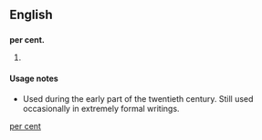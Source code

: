 ==English==

==={{abbreviation-old|en}}===
'''per cent.'''

# {{context|archaic|lang=en}} {{alternative form of|percent}}

====Usage notes====
* Used during the early part of the twentieth century. Still used occasionally in extremely formal writings.

[[Category:English terms spelled with .|per cent]]